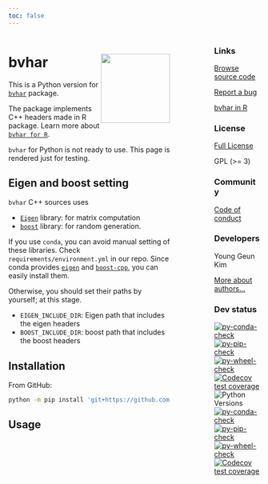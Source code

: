 ```yaml
---
toc: false
---
```


:::: {.columns}

::: {.column width="70%"}
# bvhar <a href="https://github.com/ygeunkim/bvhar/tree/develop/python/"><img src="logo.png" align="right" height="138" /></a>

This is a Python version for [`bvhar`](https://cloud.r-project.org/web/packages/bvhar/index.html) package.

The package implements C++ headers made in R package.
Learn more about [`bvhar for R`](https://ygeunkim.github.io/package/bvhar/index.html).

::: {.callout-note}
`bvhar` for Python is not ready to use. This page is rendered just for testing.
:::

## Eigen and boost setting

`bvhar` C++ sources uses

- [`Eigen`](https://eigen.tuxfamily.org/index.php?title=Main_Page) library: for matrix computation
- [`boost`](https://www.boost.org) library: for random generation.

If you use `conda`, you can avoid manual setting of these libraries.
Check `requirements/environment.yml` in our repo.
Since conda provides [`eigen`](https://anaconda.org/conda-forge/eigen) and [`boost-cpp`](https://anaconda.org/conda-forge/boost-cpp), you can easily install them.

Otherwise, you should set their paths by yourself; at this stage.

- `EIGEN_INCLUDE_DIR`: Eigen path that includes the eigen headers
- `BOOST_INCLUDE_DIR`: boost path that includes the boost headers

## Installation

From GitHub:

```bash
python -m pip install 'git+https://github.com/ygeunkim/bvhar.git@develop#egg=bvhar&subdirectory=python'
```

## Usage

:::

::: {.column width="10%"}

:::

::: {.column width="20%"}
### Links

[Browse source code](https://github.com/ygeunkim/bvhar/tree/develop/python)

[Report a bug](https://github.com/ygeunkim/bvhar/issues)

[bvhar in R](https://ygeunkim.github.io/package/bvhar/index.html)

### License

[Full License](https://github.com/ygeunkim/bvhar/blob/develop/python/LICENSE)

GPL (>= 3)

### Community

[Code of conduct](https://github.com/ygeunkim/bvhar/blob/develop/python/CODE_OF_CONDUCT.md)

### Developers

Young Geun Kim

[More about authors...](authors.html)

### Dev status

<!-- badges: start -->
[![py-conda-check](https://github.com/ygeunkim/bvhar/actions/workflows/py-conda-check.yaml/badge.svg?branch=master)](https://github.com/ygeunkim/bvhar/actions/workflows/py-conda-check.yaml?query=branch%3Amaster)
[![py-pip-check](https://github.com/ygeunkim/bvhar/actions/workflows/py-pip-check.yaml/badge.svg?branch=master)](https://github.com/ygeunkim/bvhar/actions/workflows/py-pip-check.yaml?query=branch%3Amaster)
[![py-wheel-check](https://github.com/ygeunkim/bvhar/actions/workflows/py-wheel-check.yaml/badge.svg?branch=master)](https://github.com/ygeunkim/bvhar/actions/workflows/py-wheel-check.yaml?query=branch%3Amaster)
[![Codecov test coverage](https://codecov.io/gh/ygeunkim/bvhar/branch/master/graph/badge.svg?flag=python)](https://app.codecov.io/gh/ygeunkim/bvhar)
![Python Versions](https://img.shields.io/badge/python-3.10%20%7C%203.11%20%7C%203.12-blue)
[![py-conda-check](https://github.com/ygeunkim/bvhar/actions/workflows/py-conda-check.yaml/badge.svg?branch=develop)](https://github.com/ygeunkim/bvhar/actions/workflows/py-conda-check.yaml?query=branch%3Adevelop)
[![py-pip-check](https://github.com/ygeunkim/bvhar/actions/workflows/py-pip-check.yaml/badge.svg?branch=develop)](https://github.com/ygeunkim/bvhar/actions/workflows/py-pip-check.yaml?query=branch%3Adevelop)
[![py-wheel-check](https://github.com/ygeunkim/bvhar/actions/workflows/py-wheel-check.yaml/badge.svg?branch=develop)](https://github.com/ygeunkim/bvhar/actions/workflows/py-wheel-check.yaml?query=branch%3Adevelop)
[![Codecov test coverage](https://codecov.io/gh/ygeunkim/bvhar/branch/develop/graph/badge.svg?flag=python)](https://app.codecov.io/gh/ygeunkim/bvhar)
<!-- badges: end -->

:::

::::